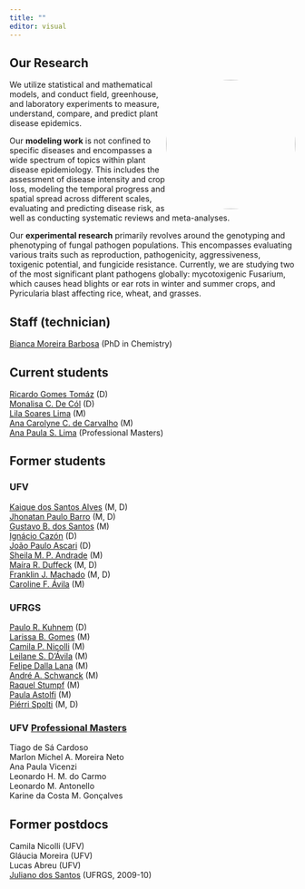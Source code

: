 ```yaml
---
title: ""
editor: visual
---
```


## Our Research

![](figs/lab1.jpg){style="float:right; border-radius: 50%" width="228"}

We utilize statistical and mathematical models, and conduct field, greenhouse, and laboratory experiments to measure, understand, compare, and predict plant disease epidemics.

Our **modeling work** is not confined to specific diseases and encompasses a wide spectrum of topics within plant disease epidemiology. This includes the assessment of disease intensity and crop loss, modeling the temporal progress and spatial spread across different scales, evaluating and predicting disease risk, as well as conducting systematic reviews and meta-analyses.

Our **experimental research** primarily revolves around the genotyping and phenotyping of fungal pathogen populations. This encompasses evaluating various traits such as reproduction, pathogenicity, aggressiveness, toxigenic potential, and fungicide resistance. Currently, we are studying two of the most significant plant pathogens globally: mycotoxigenic Fusarium, which causes head blights or ear rots in winter and summer crops, and Pyricularia blast affecting rice, wheat, and grasses.

## Staff (technician)

[Bianca Moreira Barbosa](https://scholar.google.com.br/citations?hl=pt-BR&user=skRIMCIAAAAJ&view_op=list_works&sortby=pubdate) (PhD in Chemistry)\

## Current students

[Ricardo Gomes Tomáz](https://twitter.com/tomazrg) (D)\
[Monalisa C. De Cól](https://twitter.com/monalisacdc) (D)\
[Lila Soares Lima](https://twitter.com/LilaSoaresLima) (M)\
[Ana Carolyne C. de Carvalho](https://twitter.com/AnaCostaCarv) (M)\
[Ana Paula S. Lima](https://www.instagram.com/anapaula.souzalima/) (Professional Masters)\

## Former students

### UFV

[Kaique dos Santos Alves](https://twitter.com/AlvesKS_) (M, D)\
[Jhonatan Paulo Barro](https://twitter.com/jhonatan_barro) (M, D)\
[Gustavo B. dos Santos](https://www.linkedin.com/in/gustavo-bilibio-dos-santos-a85206140/?originalSubdomain=br) (M)\
[Ignácio Cazón](https://twitter.com/li_cazon) (D)\
[João Paulo Ascari](https://twitter.com/Joao_P_Ascari) (D)\
[Sheila M. P. Andrade](https://twitter.com/sheilaandrade46) (M)\
[Maíra R. Duffeck](https://twitter.com/MahDuffeck) (M, D)\
[Franklin J. Machado](http://www.dfp.ufv.br/departamento/docentes/franklin-jackson-machado/) (M, D)\
[Caroline F. Ávila](https://www.linkedin.com/in/caroline-fernanda-de-avila/?originalSubdomain=br) (M)\

### UFRGS

[Paulo R. Kuhnem](https://www.linkedin.com/in/paulo-roberto-kuhnem-junior-81871b7a/?originalSubdomain=br) (D)\
[Larissa B. Gomes](https://www.linkedin.com/in/larissa-bitencourt-gomes-9a9138151/?originalSubdomain=br) (M)\
[Camila P. Nicolli](https://scholar.google.com/citations?hl=en&user=oRAnEDgAAAAJ&view_op=list_works&sortby=pubdate) (M)\
[Leilane S. D'Ávila](https://scholar.google.com.br/citations?hl=pt-BR&user=SX5_arwAAAAJ&view_op=list_works&sortby=pubdate) (M)\
[Felipe Dalla Lana](https://twitter.com/felipedallalana?lang=en) (M)\
[André A. Schwanck](https://scholar.google.com/citations?hl=pt-BR&user=nNkzz1YAAAAJ&view_op=list_works&sortby=pubdate) (M)\
[Raquel Stumpf](https://www.linkedin.com/in/raquel-stumpf-057a098b/?originalSubdomain=br) (M)\
[Paula Astolfi](https://www.linkedin.com/in/paula-astolfi-a0540330/?originalSubdomain=br) (M)\
[Piérri Spolti](https://twitter.com/SpoltiPierri?ref_src=twsrc%5Egoogle%7Ctwcamp%5Eserp%7Ctwgr%5Eauthor) (M, D)

### UFV [Professional Masters](http://www.mpdefesa.ufv.br/)

Tiago de Sá Cardoso\
Marlon Michel A. Moreira Neto\
Ana Paula Vicenzi\
Leonardo H. M. do Carmo\
Leonardo M. Antonello\
Karine da Costa M. Gonçalves\

## Former postdocs

Camila Nicolli (UFV)\
Gláucia Moreira (UFV)\
Lucas Abreu (UFV)\
[Juliano dos Santos](http://lattes.cnpq.br/7345271227384030) (UFRGS, 2009-10)
